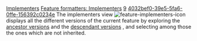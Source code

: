 [[Property:title|Implementers]]
[[Property:link_title|Feature formatters: Implementers]]
[[Property:weight|9]]
[[Property:uuid|4032bef0-39e5-5fa6-0ffe-156392c0234e]]
The implementers view  [[Image:feature-implementers-icon]]  displays all the different versions of the current feature by exploring the [[Ancestor versions|ancestor versions]]  and the [[Descendant versions|descendant versions]] , and selecting among those the ones which are not inherited. 

{{seealso| '''See Also''' <br/>
[[Ancestor versions|Ancestor versions]]  <br/>
[[Descendant versions|Descendant versions]]  }}




